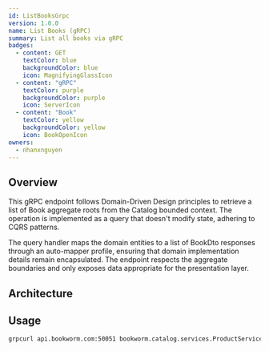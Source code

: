 ```yaml
---
id: ListBooksGrpc
version: 1.0.0
name: List Books (gRPC)
summary: List all books via gRPC
badges:
  - content: GET
    textColor: blue
    backgroundColor: blue
    icon: MagnifyingGlassIcon
  - content: "gRPC"
    textColor: purple
    backgroundColor: purple
    icon: ServerIcon
  - content: "Book"
    textColor: yellow
    backgroundColor: yellow
    icon: BookOpenIcon
owners:
  - nhanxnguyen
---
```


## Overview

This gRPC endpoint follows Domain-Driven Design principles to retrieve a list of Book aggregate roots from the Catalog bounded context. The operation is implemented as a query that doesn't modify state, adhering to CQRS patterns.

The query handler maps the domain entities to a list of BookDto responses through an auto-mapper profile, ensuring that domain implementation details remain encapsulated. The endpoint respects the aggregate boundaries and only exposes data appropriate for the presentation layer.

## Architecture

<NodeGraph />

## Usage

```bash
grpcurl api.bookworm.com:50051 bookworm.catalog.services.ProductService.ListBooks
```

